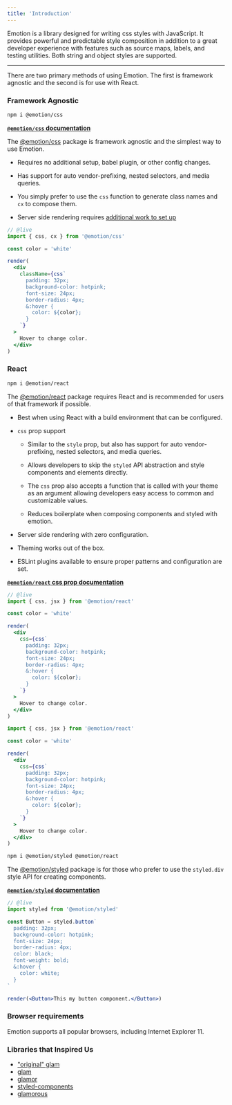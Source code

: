 ```yaml
---
title: 'Introduction'
---
```


Emotion is a library designed for writing css styles with JavaScript. It provides powerful and predictable style composition in addition to a great developer experience with features such as source maps, labels, and testing utilities. Both string and object styles are supported.

---

There are two primary methods of using Emotion. The first is framework agnostic and the second is for use with React.

### Framework Agnostic

```bash
npm i @emotion/css
```

**[`@emotion/css` documentation](https://emotion.sh/docs/@emotion/css)**

The [@emotion/css](https://www.npmjs.com/package/@emotion/css) package is framework agnostic and the simplest way to use Emotion.

- Requires no additional setup, babel plugin, or other config changes.

- Has support for auto vendor-prefixing, nested selectors, and media queries.

- You simply prefer to use the `css` function to generate class names and `cx` to compose them.

- Server side rendering requires [additional work to set up](/docs/ssr.mdx#api)

```jsx
// @live
import { css, cx } from '@emotion/css'

const color = 'white'

render(
  <div
    className={css`
      padding: 32px;
      background-color: hotpink;
      font-size: 24px;
      border-radius: 4px;
      &:hover {
        color: ${color};
      }
    `}
  >
    Hover to change color.
  </div>
)
```

### React

```bash
npm i @emotion/react
```

The [@emotion/react](https://www.npmjs.com/package/@emotion/react) package requires React and is recommended for users of that framework if possible.

- Best when using React with a build environment that can be configured.

- `css` prop support

  - Similar to the `style` prop, but also has support for auto vendor-prefixing, nested selectors, and media queries.

  - Allows developers to skip the `styled` API abstraction and style components and elements directly.

  - The `css` prop also accepts a function that is called with your theme as an argument allowing developers easy access to common and customizable values.

  - Reduces boilerplate when composing components and styled with emotion.

- Server side rendering with zero configuration.

- Theming works out of the box.

- ESLint plugins available to ensure proper patterns and configuration are set.

**[`@emotion/react` css prop documentation](/docs/css-prop.mdx)**

```jsx
// @live
import { css, jsx } from '@emotion/react'

const color = 'white'

render(
  <div
    css={css`
      padding: 32px;
      background-color: hotpink;
      font-size: 24px;
      border-radius: 4px;
      &:hover {
        color: ${color};
      }
    `}
  >
    Hover to change color.
  </div>
)
```

```jsx
import { css, jsx } from '@emotion/react'

const color = 'white'

render(
  <div
    css={css`
      padding: 32px;
      background-color: hotpink;
      font-size: 24px;
      border-radius: 4px;
      &:hover {
        color: ${color};
      }
    `}
  >
    Hover to change color.
  </div>
)
```

```bash
npm i @emotion/styled @emotion/react
```

The [@emotion/styled](https://www.npmjs.com/package/@emotion/styled) package is for those who prefer to use the `styled.div` style API for creating components.

**[`@emotion/styled` documentation](/docs/styled.mdx)**

```jsx
// @live
import styled from '@emotion/styled'

const Button = styled.button`
  padding: 32px;
  background-color: hotpink;
  font-size: 24px;
  border-radius: 4px;
  color: black;
  font-weight: bold;
  &:hover {
    color: white;
  }
`

render(<Button>This my button component.</Button>)
```

### Browser requirements

Emotion supports all popular browsers, including Internet Explorer 11.

### Libraries that Inspired Us

- ["original" glam](https://github.com/threepointone/glam/tree/e9bca3950f12503246ed7fccad5cf13e5e9c86e3)
- [glam](https://github.com/threepointone/glam)
- [glamor](https://github.com/threepointone/glamor)
- [styled-components](https://www.styled-components.com/)
- [glamorous](https://glamorous.rocks)
